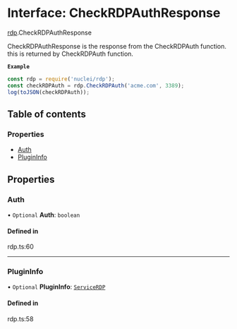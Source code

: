 # Interface: CheckRDPAuthResponse

[rdp](/templates/protocols/javascript/modules/rdp).CheckRDPAuthResponse

CheckRDPAuthResponse is the response from the CheckRDPAuth function.
this is returned by CheckRDPAuth function.

**`Example`**

```javascript
const rdp = require('nuclei/rdp');
const checkRDPAuth = rdp.CheckRDPAuth('acme.com', 3389);
log(toJSON(checkRDPAuth));
```

## Table of contents

### Properties

- [Auth](/templates/protocols/javascript/modules/rdp.CheckRDPAuthResponse#auth)
- [PluginInfo](/templates/protocols/javascript/modules/rdp.CheckRDPAuthResponse#plugininfo)

## Properties

### Auth

• `Optional` **Auth**: `boolean`

#### Defined in

rdp.ts:60

___

### PluginInfo

• `Optional` **PluginInfo**: [`ServiceRDP`](/templates/protocols/javascript/modules/rdp.ServiceRDP)

#### Defined in

rdp.ts:58

